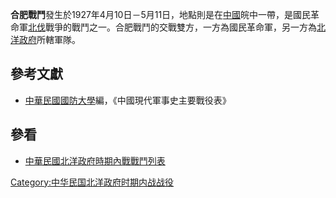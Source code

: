 {{Infobox Military Conflict|
campaign=|
image=|
caption=|
conflict=合肥戰鬥|
date=1927年4月10日－5月11日|
place=[[中國|中國]]皖中|
result=北洋政府所轄部隊攻擊合肥，激戰匝月，國民革命軍仍能堅守，5月11日國民革命軍27軍及10軍火奔至城解圍|
combatant1=[[國民革命軍|國民革命軍]]獨五師、獨四旅|
combatant2=魯三軍| 
commander1=[[馬祥斌|馬祥斌]]、[[王金韜|王金韜]]|
commander2=[[程國瑞|程國瑞]]、[[許琨|許琨]]、[[劉志陸|劉志陸]]、[[潘鴻鈞|潘鴻鈞]]|
strength1=|
strength2=|
casualties1=|
casualties2=|
}}
'''合肥戰鬥'''發生於1927年4月10日－5月11日，地點則是在[[中國|中國]]皖中一帶，是國民革命軍[[北伐|北伐]]戰爭的戰鬥之一。合肥戰鬥的交戰雙方，一方為國民革命軍，另一方為[[北洋政府|北洋政府]]所轄軍隊。
==參考文獻==
*[[中華民國|中華民國]][[國防大學_(臺灣)|國防大學]]編，《中國現代軍事史主要戰役表》
==參看==
*[[中華民國北洋政府時期內戰戰鬥列表|中華民國北洋政府時期內戰戰鬥列表]]
[[Category:中华民国北洋政府时期内战战役|Category:中华民国北洋政府时期内战战役]]